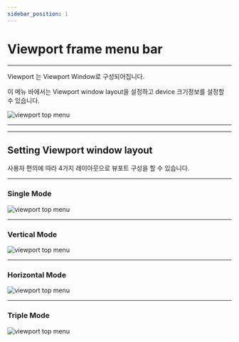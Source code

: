 ```yaml
---
sidebar_position: 1
---
```





# Viewport frame menu bar

<hr/>

Viewport 는 Viewport Window로 구성되어집니다.

이 메뉴 바에서는 Viewport window layout을 설정하고 device 크기정보를 설정할 수 있습니다.

![viewport top menu](./img/ui_viewport_menu.png)

<hr/>

<TOCInline toc={toc}/>

<hr/>

## Setting Viewport window layout

사용자 편의에 따라 4가지 레이아웃으로 뷰포트 구성을 할 수 있습니다.

<hr/>


### Single Mode
![viewport top menu](./img/ui_viewport_single.png)


<hr/>

### Vertical Mode
![viewport top menu](./img/ui_viewport_vertical.png)

<hr/>

### Horizontal Mode
![viewport top menu](./img/ui_viewport_horizontal.png)

<hr/>

### Triple Mode
![viewport top menu](./img/ui_viewport_triple.png)